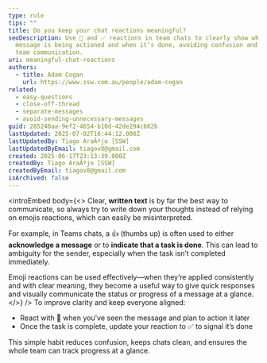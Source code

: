 ```yaml
---
type: rule
tips: ""
title: Do you keep your chat reactions meaningful?
seoDescription: Use 👀 and ✅ reactions in team chats to clearly show when a
  message is being actioned and when it’s done, avoiding confusion and improving
  team communication.
uri: meaningful-chat-reactions
authors:
  - title: Adam Cogan
    url: https://www.ssw.com.au/people/adam-cogan
related:
  - easy-questions
  - close-off-thread
  - separate-messages
  - avoid-sending-unnecessary-messages
guid: 285240aa-9ef2-4654-b10d-42de294c662b
lastUpdated: 2025-07-02T16:44:12.000Z
lastUpdatedBy: Tiago AraÃºjo [SSW]
lastUpdatedByEmail: tiagov8@gmail.com
created: 2025-06-17T23:13:39.000Z
createdBy: Tiago AraÃºjo [SSW]
createdByEmail: tiagov8@gmail.com
isArchived: false
---
```


<introEmbed
  body={<>
Clear, **written text** is by far the best way to communicate, so always try to write down your thoughts instead of relying on emojis reactions, which can easily be misinterpreted.

For example, in Teams chats, a 👍 (thumbs up) is often used to either **acknowledge a message** or to **indicate that a task is done**. This can lead to ambiguity for the sender, especially when the task isn’t completed immediately.

Emoji reactions can be used effectively—when they’re applied consistently and with clear meaning, they become a useful way to give quick responses and visually communicate the status or progress of a message at a glance.
  </>}
/>
To improve clarity and keep everyone aligned:

* React with 👀 when you've seen the message and plan to action it later
* Once the task is complete, update your reaction to ✅ to signal it’s done

This simple habit reduces confusion, keeps chats clean, and ensures the whole team can track progress at a glance.

